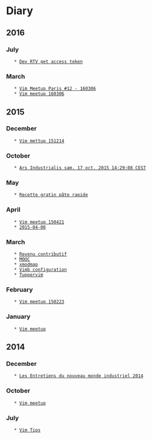 = Diary =

== 2016 ==

=== July ===
    * [[2016-07-17|Dev RTV get access token]]

=== March ===
    * [[2016-03-09|Vim Meetup Paris #12 - 160306]]
    * [[2016-03-07|Vim meetup 160306]]

== 2015 ==

=== December ===
    * [[2015-12-14|Vim mettup 151214]]

=== October ===
    * [[2015-10-17|Ars Industrialis sam. 17 oct. 2015 14:29:08 CEST]]

=== May ===
    * [[2015-05-31|Recette gratin pâte rapide]]

=== April ===
    * [[2015-04-21|Vim meetup 150421]]
    * [[2015-04-06]]

=== March ===
    * [[2015-03-21|Revenu contributif]]
    * [[2015-03-12|MOOC]]
    * [[2015-03-09|xmodmap]]
    * [[2015-03-04|Vimb configuration]]
    * [[2015-03-03|Tuppervim]]

=== February ===
    * [[2015-02-23|Vim meetup 150223]]

=== January ===
    * [[2015-01-18|Vim meetup]]

== 2014 ==

=== December ===
    * [[2014-12-05|Les Entretiens du nouveau monde industriel 2014]]

=== October ===
    * [[2014-10-27|Vim meetup]]

=== July ===
    * [[2014-07-16|Vim Tips]]

